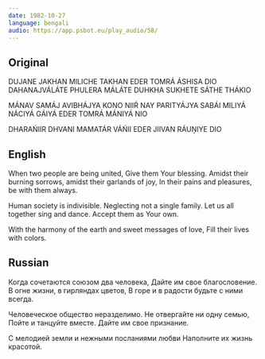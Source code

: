 ```yaml
---
date: 1982-10-27
language: bengali
audio: https://app.psbot.eu/play_audio/58/
---
```


## Original

DUJANE JAKHAN MILICHE TAKHAN
EDER TOMRÁ ÁSHISA DIO
DAHANAJVÁLÁTE PHULERA MÁLÁTE
DUHKHA SUKHETE SÁTHE THÁKIO

MÁNAV SAMÁJ AVIBHÁJYA
KONO NIIŔ NAY PARITYÁJYA
SABÁI MILIYÁ NÁCIYÁ GÁIYÁ
EDER TOMRÁ MÁNIYÁ NIO

DHARAŃIIR DHVANI MAMATÁR VÁŃII
EDER JIIVAN RÁUṊIYE DIO

## English

When two people are being united,
Give them Your blessing.
Amidst their burning sorrows, amidst their garlands of joy,
In their pains and pleasures, be with them always.

Human society is indivisible.
Neglecting not a single family.
Let us all together sing and dance.
Accept them as Your own.

With the harmony of the earth and sweet messages of love,
Fill their lives with colors.

## Russian

Когда сочетаются союзом два человека,
Дайте им свое благословение.
В огне жизни, в гирляндах цветов,
В горе и в радости будьте с ними всегда.

Человеческое общество неразделимо.
Не отвергайте ни одну семью,
Пойте и танцуйте вместе.
Дайте им свое признание.

С мелодией земли и нежными посланиями любви
Наполните их жизнь красотой.
